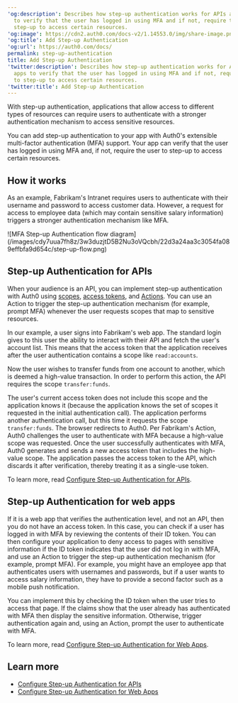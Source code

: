 ---
'og:description': Describes how step-up authentication works for APIs and web apps
  to verify that the user has logged in using MFA and if not, require the user to
  step-up to access certain resources.
'og:image': https://cdn2.auth0.com/docs-v2/1.14553.0/img/share-image.png
'og:title': Add Step-up Authentication
'og:url': https://auth0.com/docs/
permalink: step-up-authentication
title: Add Step-up Authentication
'twitter:description': Describes how step-up authentication works for APIs and web
  apps to verify that the user has logged in using MFA and if not, require the user
  to step-up to access certain resources.
'twitter:title': Add Step-up Authentication
---
With step-up authentication, applications that allow access to different types of resources can require users to authenticate with a stronger authentication mechanism to access sensitive resources.

You can add step-up authentication to your app with Auth0's extensible <Tooltip tip="Multi-factor authentication (MFA): User authentication process that uses a factor in addition to username and password such as a code via SMS." cta="View Glossary" href="/docs/glossary?term=multi-factor+authentication">multi-factor authentication</Tooltip> (MFA) support. Your app can verify that the user has logged in using MFA and, if not, require the user to step-up to access certain resources.

## How it works

As an example, Fabrikam's Intranet requires users to authenticate with their username and password to access customer data. However, a request for access to employee data (which may contain sensitive salary information) triggers a stronger authentication mechanism like MFA.

<Frame>![MFA Step-up Authentication flow diagram](/images/cdy7uua7fh8z/3w3duzjtD5B2Nu3oVQcbh/22d3a24aa3c3054fa089effbfa9d654c/step-up-flow.png)</Frame>

## Step-up Authentication for APIs

When your <Tooltip tip="Audience: Unique identifier of the audience for an issued token. Named aud in a token, its value contains the ID of either an application (Client ID) for an ID Token or an API (API Identifier) for an Access Token." cta="View Glossary" href="/docs/glossary?term=audience">audience</Tooltip> is an API, you can implement step-up authentication with Auth0 using [scopes](/docs/get-started/apis/scopes), [access tokens](/docs/secure/tokens/access-tokens), and [Actions](/docs/customize/actions). You can use an Action to trigger the step-up authentication mechanism (for example, prompt MFA) whenever the user requests scopes that map to sensitive resources.

In our example, a user signs into Fabrikam's web app. The standard login gives to this user the ability to interact with their API and fetch the user's account list. This means that the <Tooltip tip="Access Token: Authorization credential, in the form of an opaque string or JWT, used to access an API." cta="View Glossary" href="/docs/glossary?term=access+token">access token</Tooltip> that the application receives after the user authentication contains a scope like `read:accounts`.

Now the user wishes to transfer funds from one account to another, which is deemed a high-value transaction. In order to perform this action, the API requires the scope `transfer:funds`.

The user's current access token does not include this scope and the application knows it (because the application knows the set of scopes it requested in the initial authentication call). The application performs another authentication call, but this time it requests the scope `transfer:funds`. The browser redirects to Auth0. Per Fabrikam's Action, Auth0 challenges the user to authenticate with MFA because a high-value scope was requested. Once the user successfully authenticates with MFA, Auth0 generates and sends a new access token that includes the high-value scope. The application passes the access token to the API, which discards it after verification, thereby treating it as a single-use token.

To learn more, read [Configure Step-up Authentication for APIs](/docs/secure/multi-factor-authentication/step-up-authentication/configure-step-up-authentication-for-apis).

## Step-up Authentication for web apps

If it is a web app that verifies the authentication level, and not an API, then you do not have an access token. In this case, you can check if a user has logged in with MFA by reviewing the contents of their <Tooltip tip="ID Token: Credential meant for the client itself, rather than for accessing a resource." cta="View Glossary" href="/docs/glossary?term=ID+token">ID token</Tooltip>. You can then configure your application to deny access to pages with sensitive information if the ID token indicates that the user did not log in with MFA, and use an Action to trigger the step-up authentication mechanism (for example, prompt MFA). For example, you might have an employee app that authenticates users with usernames and passwords, but if a user wants to access salary information, they have to provide a second factor such as a mobile push notification.

You can implement this by checking the ID token when the user tries to access that page. If the claims show that the user already has authenticated with MFA then display the sensitive information. Otherwise, trigger authentication again and, using an Action, prompt the user to authenticate with MFA.

To learn more, read [Configure Step-up Authentication for Web Apps](/docs/secure/multi-factor-authentication/step-up-authentication/configure-step-up-authentication-for-web-apps).

## Learn more

* [Configure Step-up Authentication for APIs](/docs/secure/multi-factor-authentication/step-up-authentication/configure-step-up-authentication-for-apis)
* [Configure Step-up Authentication for Web Apps](/docs/secure/multi-factor-authentication/step-up-authentication/configure-step-up-authentication-for-web-apps)